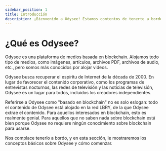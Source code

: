 ---
sidebar_position: 1
title: Introducción
description: ¡Bienvenido a Odysee! Estamos contentos de tenerte a bordo.
---

# ¿Qué es Odysee?

Odysee es una plataforma de medios basada en blockchain. Alojamos todo tipo de medios, como imágenes, artículos, archivos PDF, archivos de audio, etc., pero somos más conocidos por alojar videos.

Odysee busca recuperar el espíritu de Internet de la década de 2000. En lugar de favorecer el contenido corporativo, como los programas de entrevistas nocturnos, las redes de televisión y las noticias de televisión, Odysee es un lugar para todos, incluidos los creadores independientes.

Referirse a Odysee como "basado en blockchain" no es solo eslogan: todo el contenido de Odysee está alojado en la red LBRY, de la que Odysee extrae el contenido. Para aquellos interesados en blockchain, esto es realmente genial. Para aquellos que no saben nada sobre blockchain está bien porque Odysee no requiere ningún conocimiento sobre blockchain para usarse.

Nos complace tenerlo a bordo, y en esta sección, le mostraremos los conceptos básicos sobre Odysee y cómo comenzar.